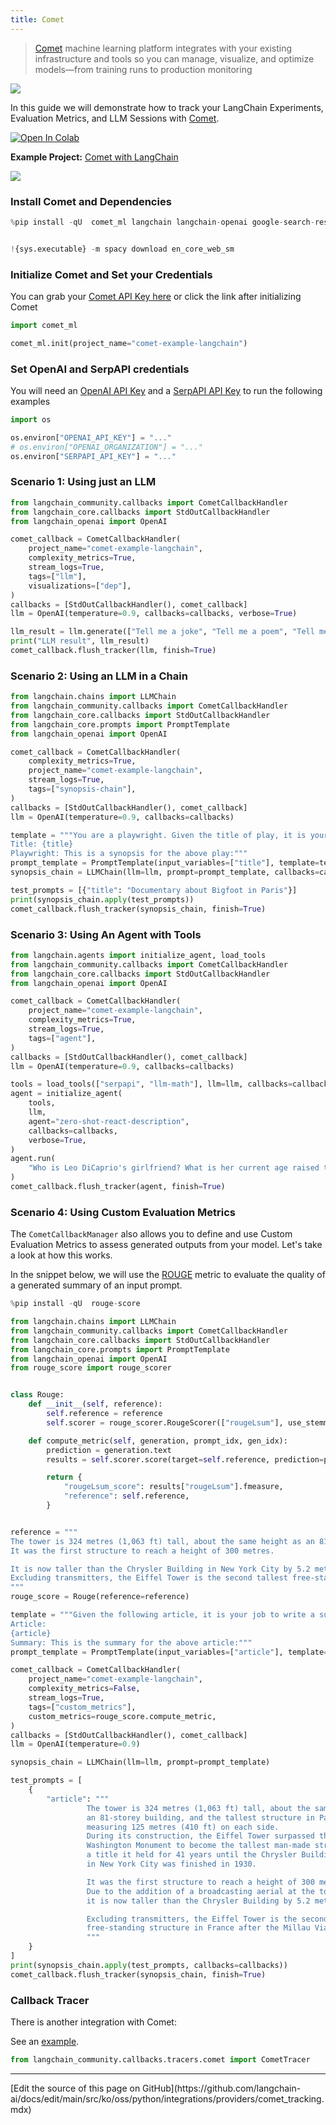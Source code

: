 ```yaml
---
title: Comet
---
```


>[Comet](https://www.comet.com/) machine learning platform integrates with your existing infrastructure
>and tools so you can manage, visualize, and optimize models—from training runs to production monitoring

![](https://user-images.githubusercontent.com/7529846/230328046-a8b18c51-12e3-4617-9b39-97614a571a2d.png)

In this guide we will demonstrate how to track your LangChain Experiments, Evaluation Metrics, and LLM Sessions with [Comet](https://www.comet.com/site/?utm_source=langchain&utm_medium=referral&utm_campaign=comet_notebook).

<a target="_blank" href="https://colab.research.google.com/github/hwchase17/langchain/blob/master/docs/ecosystem/comet_tracking">
    <img src="https://colab.research.google.com/assets/colab-badge.svg" alt="Open In Colab"/>
</a>

**Example Project:** [Comet with LangChain](https://www.comet.com/examples/comet-example-langchain/view/b5ZThK6OFdhKWVSP3fDfRtrNF/panels?utm_source=langchain&utm_medium=referral&utm_campaign=comet_notebook)

![](https://user-images.githubusercontent.com/7529846/230326720-a9711435-9c6f-4edb-a707-94b67271ab25.png)

### Install Comet and Dependencies

```python
%pip install -qU  comet_ml langchain langchain-openai google-search-results spacy textstat pandas


!{sys.executable} -m spacy download en_core_web_sm
```

### Initialize Comet and Set your Credentials

You can grab your [Comet API Key here](https://www.comet.com/signup?utm_source=langchain&utm_medium=referral&utm_campaign=comet_notebook) or click the link after initializing Comet

```python
import comet_ml

comet_ml.init(project_name="comet-example-langchain")
```

### Set OpenAI and SerpAPI credentials

You will need an [OpenAI API Key](https://platform.openai.com/account/api-keys) and a [SerpAPI API Key](https://serpapi.com/dashboard) to run the following examples

```python
import os

os.environ["OPENAI_API_KEY"] = "..."
# os.environ["OPENAI_ORGANIZATION"] = "..."
os.environ["SERPAPI_API_KEY"] = "..."
```

### Scenario 1: Using just an LLM

```python
from langchain_community.callbacks import CometCallbackHandler
from langchain_core.callbacks import StdOutCallbackHandler
from langchain_openai import OpenAI

comet_callback = CometCallbackHandler(
    project_name="comet-example-langchain",
    complexity_metrics=True,
    stream_logs=True,
    tags=["llm"],
    visualizations=["dep"],
)
callbacks = [StdOutCallbackHandler(), comet_callback]
llm = OpenAI(temperature=0.9, callbacks=callbacks, verbose=True)

llm_result = llm.generate(["Tell me a joke", "Tell me a poem", "Tell me a fact"] * 3)
print("LLM result", llm_result)
comet_callback.flush_tracker(llm, finish=True)
```

### Scenario 2: Using an LLM in a Chain

```python
from langchain.chains import LLMChain
from langchain_community.callbacks import CometCallbackHandler
from langchain_core.callbacks import StdOutCallbackHandler
from langchain_core.prompts import PromptTemplate
from langchain_openai import OpenAI

comet_callback = CometCallbackHandler(
    complexity_metrics=True,
    project_name="comet-example-langchain",
    stream_logs=True,
    tags=["synopsis-chain"],
)
callbacks = [StdOutCallbackHandler(), comet_callback]
llm = OpenAI(temperature=0.9, callbacks=callbacks)

template = """You are a playwright. Given the title of play, it is your job to write a synopsis for that title.
Title: {title}
Playwright: This is a synopsis for the above play:"""
prompt_template = PromptTemplate(input_variables=["title"], template=template)
synopsis_chain = LLMChain(llm=llm, prompt=prompt_template, callbacks=callbacks)

test_prompts = [{"title": "Documentary about Bigfoot in Paris"}]
print(synopsis_chain.apply(test_prompts))
comet_callback.flush_tracker(synopsis_chain, finish=True)
```

### Scenario 3: Using An Agent with Tools

```python
from langchain.agents import initialize_agent, load_tools
from langchain_community.callbacks import CometCallbackHandler
from langchain_core.callbacks import StdOutCallbackHandler
from langchain_openai import OpenAI

comet_callback = CometCallbackHandler(
    project_name="comet-example-langchain",
    complexity_metrics=True,
    stream_logs=True,
    tags=["agent"],
)
callbacks = [StdOutCallbackHandler(), comet_callback]
llm = OpenAI(temperature=0.9, callbacks=callbacks)

tools = load_tools(["serpapi", "llm-math"], llm=llm, callbacks=callbacks)
agent = initialize_agent(
    tools,
    llm,
    agent="zero-shot-react-description",
    callbacks=callbacks,
    verbose=True,
)
agent.run(
    "Who is Leo DiCaprio's girlfriend? What is her current age raised to the 0.43 power?"
)
comet_callback.flush_tracker(agent, finish=True)
```

### Scenario 4: Using Custom Evaluation Metrics

The `CometCallbackManager` also allows you to define and use Custom Evaluation Metrics to assess generated outputs from your model. Let's take a look at how this works.

In the snippet below, we will use the [ROUGE](https://huggingface.co/spaces/evaluate-metric/rouge) metric to evaluate the quality of a generated summary of an input prompt.

```python
%pip install -qU  rouge-score
```

```python
from langchain.chains import LLMChain
from langchain_community.callbacks import CometCallbackHandler
from langchain_core.callbacks import StdOutCallbackHandler
from langchain_core.prompts import PromptTemplate
from langchain_openai import OpenAI
from rouge_score import rouge_scorer


class Rouge:
    def __init__(self, reference):
        self.reference = reference
        self.scorer = rouge_scorer.RougeScorer(["rougeLsum"], use_stemmer=True)

    def compute_metric(self, generation, prompt_idx, gen_idx):
        prediction = generation.text
        results = self.scorer.score(target=self.reference, prediction=prediction)

        return {
            "rougeLsum_score": results["rougeLsum"].fmeasure,
            "reference": self.reference,
        }


reference = """
The tower is 324 metres (1,063 ft) tall, about the same height as an 81-storey building.
It was the first structure to reach a height of 300 metres.

It is now taller than the Chrysler Building in New York City by 5.2 metres (17 ft)
Excluding transmitters, the Eiffel Tower is the second tallest free-standing structure in France .
"""
rouge_score = Rouge(reference=reference)

template = """Given the following article, it is your job to write a summary.
Article:
{article}
Summary: This is the summary for the above article:"""
prompt_template = PromptTemplate(input_variables=["article"], template=template)

comet_callback = CometCallbackHandler(
    project_name="comet-example-langchain",
    complexity_metrics=False,
    stream_logs=True,
    tags=["custom_metrics"],
    custom_metrics=rouge_score.compute_metric,
)
callbacks = [StdOutCallbackHandler(), comet_callback]
llm = OpenAI(temperature=0.9)

synopsis_chain = LLMChain(llm=llm, prompt=prompt_template)

test_prompts = [
    {
        "article": """
                 The tower is 324 metres (1,063 ft) tall, about the same height as
                 an 81-storey building, and the tallest structure in Paris. Its base is square,
                 measuring 125 metres (410 ft) on each side.
                 During its construction, the Eiffel Tower surpassed the
                 Washington Monument to become the tallest man-made structure in the world,
                 a title it held for 41 years until the Chrysler Building
                 in New York City was finished in 1930.

                 It was the first structure to reach a height of 300 metres.
                 Due to the addition of a broadcasting aerial at the top of the tower in 1957,
                 it is now taller than the Chrysler Building by 5.2 metres (17 ft).

                 Excluding transmitters, the Eiffel Tower is the second tallest
                 free-standing structure in France after the Millau Viaduct.
                 """
    }
]
print(synopsis_chain.apply(test_prompts, callbacks=callbacks))
comet_callback.flush_tracker(synopsis_chain, finish=True)
```

### Callback Tracer

There is another integration with Comet:

See an [example](/oss/python/integrations/callbacks/comet_tracing).

```python
from langchain_community.callbacks.tracers.comet import CometTracer
```

---

<Callout icon="pen-to-square" iconType="regular">
  [Edit the source of this page on GitHub](https://github.com/langchain-ai/docs/edit/main/src/ko/oss/python/integrations/providers/comet_tracking.mdx)
</Callout>
